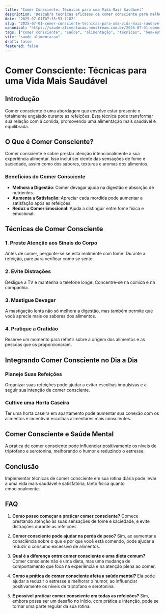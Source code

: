 ```yaml
---
title: "Comer Consciente: Técnicas para uma Vida Mais Saudável"
description: "Descubra técnicas eficazes de comer consciente para melhorar sua relação com a comida, impulsionar a saúde e alcançar o equilíbrio mental."
date: "2025-07-01T07:35:53.118Z"
slug: "2025-07-01-comer-consciente-tecnicas-para-uma-vida-mais-saudavel"
canonical: "https://saude-alimentacao.neostream.com.br/2025-07-01-comer-consciente-tecnicas-para-uma-vida-mais-saudavel"
tags: ["comer consciente", "saúde", "alimentação", "técnicas", "bem-estar"]
site: "saude-alimentacao"
draft: false
featured: false
---
```


# Comer Consciente: Técnicas para uma Vida Mais Saudável

## Introdução

Comer consciente é uma abordagem que envolve estar presente e totalmente engajado durante as refeições. Esta técnica pode transformar sua relação com a comida, promovendo uma alimentação mais saudável e equilibrada.

## O Que é Comer Consciente?

Comer consciente é sobre prestar atenção intencionalmente à sua experiência alimentar. Isso inclui ser ciente das sensações de fome e saciedade, assim como dos sabores, texturas e aromas dos alimentos.

### Benefícios do Comer Consciente

- **Melhora a Digestão**: Comer devagar ajuda na digestão e absorção de nutrientes.
- **Aumenta a Satisfação**: Apreciar cada mordida pode aumentar a satisfação após as refeições.
- **Reduz o Comer Emocional**: Ajuda a distinguir entre fome física e emocional.

## Técnicas de Comer Consciente

### 1. Preste Atenção aos Sinais do Corpo

Antes de comer, pergunte-se se está realmente com fome. Durante a refeição, pare para verificar como se sente.

### 2. Evite Distrações

Desligue a TV e mantenha o telefone longe. Concentre-se na comida e na companhia.

### 3. Mastigue Devagar

A mastigação lenta não só melhora a digestão, mas também permite que você aprecie mais os sabores dos alimentos.

### 4. Pratique a Gratidão

Reserve um momento para refletir sobre a origem dos alimentos e as pessoas que os proporcionaram.

## Integrando Comer Consciente no Dia a Dia

### Planeje Suas Refeições

Organizar suas refeições pode ajudar a evitar escolhas impulsivas e a seguir sua intenção de comer consciente.

### Cultive uma Horta Caseira

Ter uma horta caseira em apartamento pode aumentar sua conexão com os alimentos e incentivar escolhas alimentares mais conscientes.

## Comer Consciente e Saúde Mental

A prática de comer consciente pode influenciar positivamente os níveis de triptofano e serotonina, melhorando o humor e reduzindo o estresse.

## Conclusão

Implementar técnicas de comer consciente em sua rotina diária pode levar a uma vida mais saudável e satisfatória, tanto física quanto emocionalmente.

## FAQ

1. **Como posso começar a praticar comer consciente?**
   Comece prestando atenção às suas sensações de fome e saciedade, e evite distrações durante as refeições.

2. **Comer consciente pode ajudar na perda de peso?**
   Sim, ao aumentar a consciência sobre o que e por que você está comendo, pode ajudar a reduzir o consumo excessivo de alimentos.

3. **Qual é a diferença entre comer consciente e uma dieta comum?**
   Comer consciente não é uma dieta, mas uma mudança de comportamento que foca na experiência e na atenção plena ao comer.

4. **Como a prática de comer consciente afeta a saúde mental?**
   Ela pode ajudar a reduzir o estresse e melhorar o humor, ao influenciar positivamente os níveis de triptofano e serotonina.

5. **É possível praticar comer consciente em todas as refeições?**
   Sim, embora possa ser um desafio no início, com prática e intenção, pode se tornar uma parte regular da sua rotina.